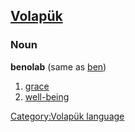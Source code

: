 ==[[Volapük]]==

===Noun===
'''benolab''' (same as [[ben]])

# [[grace]]
# [[well-being]]

[[Category:Volapük language]]